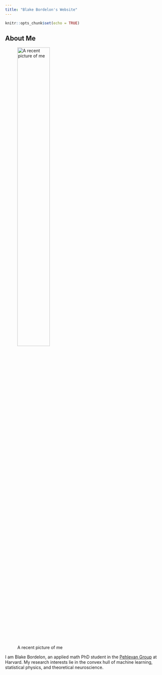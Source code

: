 ```yaml
---
title: "Blake Bordelon's Website"
---
```


```r
knitr::opts_chunk$set(echo = TRUE)
```

## About Me

![A recent picture of me](headshot.jpg){width=50%}

I am Blake Bordelon, an applied math PhD student in the [Pehlevan Group](https://pehlevan.seas.harvard.edu/) at Harvard. My research interests lie in the convex hull of machine learning, statistical physics, and theoretical neuroscience.




